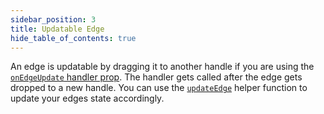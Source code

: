 ```yaml
---
sidebar_position: 3
title: Updatable Edge
hide_table_of_contents: true
---
```



An edge is updatable by dragging it to another handle if you are using the [`onEdgeUpdate` handler prop](/docs/api/react-flow-props/#edges). The handler gets called after the edge gets dropped to a new handle. You can use the [`updateEdge`](/docs/api/graph-util-functions/#updateedge) helper function to update your edges state accordingly.

<CodeViewer codePath="example-flows/UpdatableEdge" />
